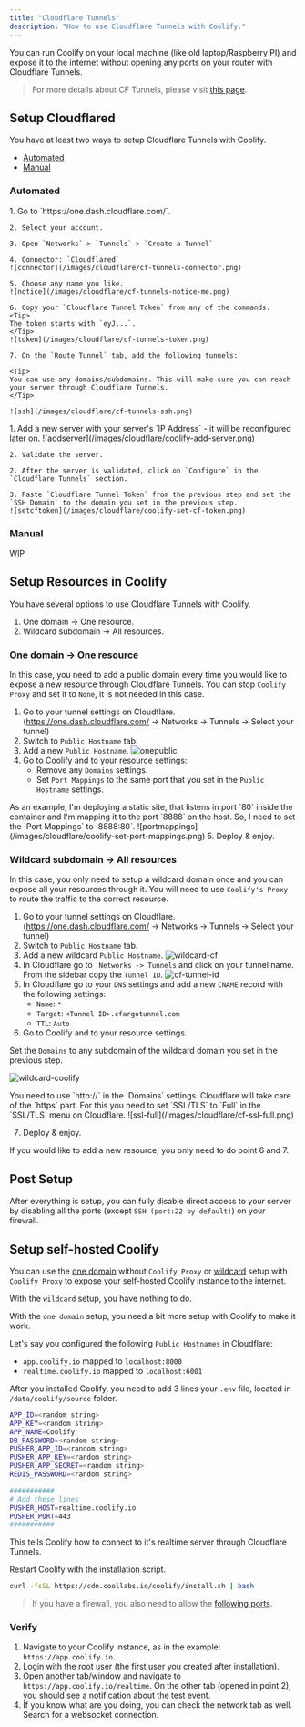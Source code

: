 ```yaml
---
title: "Cloudflare Tunnels"
description: "How to use Cloudflare Tunnels with Coolify."
---
```


You can run Coolify on your local machine (like old laptop/Raspberry PI) and expose it to the internet without opening any ports on your router with Cloudflare Tunnels.

> For more details about CF Tunnels, please visit [this page](https://developers.cloudflare.com/cloudflare-one/connections/connect-networks/).

## Setup Cloudflared

You have at least two ways to setup Cloudflare Tunnels with Coolify.

- [Automated](#automated)
- [Manual](#manual)

### Automated
<Steps>
  <Step title="Setup Tunnels on Cloudflare">
    1. Go to `https://one.dash.cloudflare.com/`.

    2. Select your account.

    3. Open `Networks`-> `Tunnels`-> `Create a Tunnel`

    4. Connector: `Cloudflared`
    ![connector](/images/cloudflare/cf-tunnels-connector.png)

    5. Choose any name you like.
    ![notice](/images/cloudflare/cf-tunnels-notice-me.png)

    6. Copy your `Cloudflare Tunnel Token` from any of the commands.
    <Tip>
    The token starts with `eyJ...`.
    </Tip>
    ![token](/images/cloudflare/cf-tunnels-token.png)

    7. On the `Route Tunnel` tab, add the following tunnels:
    
    <Tip>
    You can use any domains/subdomains. This will make sure you can reach your server through Cloudflare Tunnels.
    </Tip>
    
    ![ssh](/images/cloudflare/cf-tunnels-ssh.png)
  </Step>
    <Step title="Setup Tunnels on Coolify">
    1. Add a new server with your server's `IP Address` - it will be reconfigured later on.
    ![addserver](/images/cloudflare/coolify-add-server.png)

    2. Validate the server.

    2. After the server is validated, click on `Configure` in the `Cloudflare Tunnels` section.

    3. Paste `Cloudflare Tunnel Token` from the previous step and set the `SSH Domain` to the domain you set in the previous step.
    ![setcftoken](/images/cloudflare/coolify-set-cf-token.png)
  </Step>
  </Steps>

### Manual
WIP

## Setup Resources in Coolify

You have several options to use Cloudflare Tunnels with Coolify.
1. One domain -> One resource.
2. Wildcard subdomain -> All resources.

### One domain -> One resource

In this case, you need to add a public domain every time you would like to expose a new resource through Cloudflare Tunnels.
<Tip>
 You can stop `Coolify Proxy` and set it to `None`, it is not needed in this case.
</Tip>

1. Go to your tunnel settings on Cloudflare. (https://one.dash.cloudflare.com/ -> Networks -> Tunnels -> Select your tunnel)
2. Switch to `Public Hostname` tab.
3. Add a new `Public Hostname`.
![onepublic](/images/cloudflare/cf-one-public-hostname.png)
4. Go to Coolify and to your resource settings:
    - Remove any `Domains` settings.
    - Set `Port Mappings` to the same port that you set in the `Public Hostname` settings.
<Tip>
As an example, I'm deploying a static site, that listens in port `80` inside the container and I'm mapping it to the port `8888` on the host. So, I need to set the `Port Mappings` to `8888:80`.
![portmappings](/images/cloudflare/coolify-set-port-mappings.png)
</Tip>
5. Deploy & enjoy.


### Wildcard subdomain -> All resources
In this case, you only need to setup a wildcard domain once and you can expose all your resources through it.
<Warning>
 You will need to use `Coolify's Proxy` to route the traffic to the correct resource.
</Warning>

1. Go to your tunnel settings on Cloudflare. (https://one.dash.cloudflare.com/ -> Networks -> Tunnels -> Select your tunnel)
2. Switch to `Public Hostname` tab.
3. Add a new wildcard `Public Hostname`.
![wildcard-cf](/images/cloudflare/cf-wildcard-public-hostname.png)
4. In Cloudflare go to ` Networks -> Tunnels` and click on your tunnel name. From the sidebar copy the `Tunnel ID`.
![cf-tunnel-id](/images/cloudflare/cf-tunnel-id.png)
5. In Cloudflare go to your `DNS` settings and add a new `CNAME` record with the following settings:
    - `Name`: `*`
    - `Target`: `<Tunnel ID>.cfargotunnel.com`
    - `TTL`: `Auto` 
6. Go to Coolify and to your resource settings.
    
Set the `Domains` to any subdomain of the wildcard domain you set in the previous step.

![wildcard-coolify](/images/cloudflare/coolify-set-domains.png)


<Warning>
You need to use `http://` in the `Domains` settings. Cloudflare will take care of the `https` part.
For this you need to set `SSL/TLS` to `Full` in the `SSL/TLS` menu on Cloudflare.
![ssl-full](/images/cloudflare/cf-ssl-full.png)

</Warning>

7. Deploy & enjoy.

<Tip>
If you would like to add a new resource, you only need to do point 6 and 7.
</Tip>


## Post Setup
After everything is setup, you can fully disable direct access to your server by disabling all the ports (except `SSH (port:22 by default)`) on your firewall.


## Setup self-hosted Coolify

You can use the [one domain](#one-domain-one-resource) without `Coolify Proxy` or [wildcard](#wildcard-subdomain-all-resources) setup with `Coolify Proxy` to expose your self-hosted Coolify instance to the internet.

With the `wildcard` setup, you have nothing to do.

With the `one domain` setup, you need a bit more setup with Coolify to make it work.

Let's say you configured the following `Public Hostnames` in Cloudflare:
- `app.coolify.io` mapped to `localhost:8000`
- `realtime.coolify.io` mapped to `localhost:6001`

After you installed Coolify, you need to add 3 lines your `.env` file, located in `/data/coolify/source` folder.

```bash
APP_ID=<random string>
APP_KEY=<random string>
APP_NAME=Coolify
DB_PASSWORD=<random string>
PUSHER_APP_ID=<random string>
PUSHER_APP_KEY=<random string>
PUSHER_APP_SECRET=<random string>
REDIS_PASSWORD=<random string>

###########
# Add these lines
PUSHER_HOST=realtime.coolify.io
PUSHER_PORT=443
###########
```

This tells Coolify how to connect to it's realtime server through Cloudflare Tunnels.

Restart Coolify with the installation script.

```bash
curl -fsSL https://cdn.coollabs.io/coolify/install.sh | bash
```

> If you have a firewall, you also need to allow the [following ports](../server/firewall).
### Verify

1. Navigate to your Coolify instance, as in the example: `https://app.coolify.io`.
2. Login with the root user (the first user you created after installation).
3. Open another tab/window and navigate to `https://app.coolify.io/realtime`. On the other tab (opened in point 2), you should see a notification about the test event.
4. If you know what are you doing, you can check the network tab as well. Search for a websocket connection.
